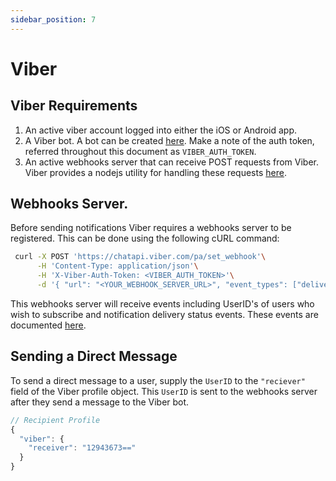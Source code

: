 ```yaml
---
sidebar_position: 7
---
```


# Viber

## Viber Requirements

1. An active viber account logged into either the iOS or Android app.
2. A Viber bot. A bot can be created [here](https://partners.viber.com/account/create-bot-account). Make a note of the auth token, referred throughout this document as `VIBER_AUTH_TOKEN`.
3. An active webhooks server that can receive POST requests from Viber. Viber provides a nodejs utility for handling these requests [here](https://www.npmjs.com/package/viber-bot).

## Webhooks Server.

Before sending notifications Viber requires a webhooks server to be registered. This can be done using the following cURL command:

```bash
 curl -X POST 'https://chatapi.viber.com/pa/set_webhook'\
      -H 'Content-Type: application/json'\
      -H 'X-Viber-Auth-Token: <VIBER_AUTH_TOKEN>'\
      -d '{ "url": "<YOUR_WEBHOOK_SERVER_URL>", "event_types": ["delivered"] }'
```

This webhooks server will receive events including UserID's of users who wish to subscribe and notification delivery status events. These events are documented [here](https://www.npmjs.com/package/viber-bot).

## Sending a Direct Message

To send a direct message to a user, supply the `UserID` to the `"reciever"` field of the Viber profile object. This `UserID` is sent to the webhooks server after they send a message to the Viber bot.

```js
// Recipient Profile
{
  "viber": {
    "receiver": "12943673=="
  }
}
```
